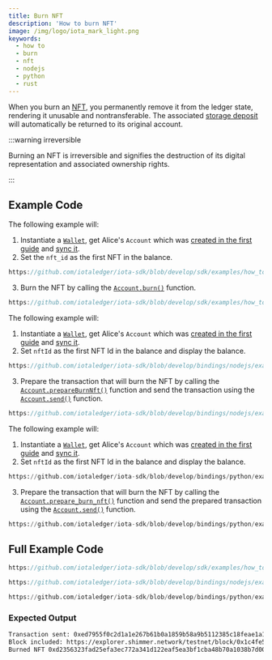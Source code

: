 ```yaml
---
title: Burn NFT
description: 'How to burn NFT'
image: /img/logo/iota_mark_light.png
keywords:
  - how to
  - burn
  - nft
  - nodejs
  - python
  - rust
---
```



When you burn an [NFT](https://wiki.iota.org/shimmer/develop/explanations/what-is-stardust/tokenization/#non-fungible-tokens-nfts),
you permanently remove it from the ledger state, rendering it unusable and nontransferable. The associated [storage deposit](https://wiki.iota.org/shimmer/develop/explanations/what-is-stardust/storage-deposit/) will automatically be returned to its original account.

:::warning irreversible

Burning an NFT is irreversible and signifies the destruction of its digital representation and
associated ownership rights.

:::

## Example Code

<Tabs groupId="language" queryString>
<TabItem value="rust" label="Rust">

The following example will:

1. Instantiate a [`Wallet`](https://docs.rs/iota-sdk/latest/iota_sdk/wallet/core/struct.Wallet.html), get Alice's `Account` which was
   [created in the first guide](../accounts-and-addresses/create-account.mdx) and [sync it](../accounts-and-addresses/check-balance.mdx).
2. Set the `nft_id` as the first NFT in the balance.

```rust reference
https://github.com/iotaledger/iota-sdk/blob/develop/sdk/examples/how_tos/nfts/burn_nft.rs#L33
```

3. Burn the NFT by calling the [`Account.burn()`](https://docs.rs/iota-sdk/latest/iota_sdk/wallet/account/struct.Account.html#method.burn)
   function.

```rust reference
https://github.com/iotaledger/iota-sdk/blob/develop/sdk/examples/how_tos/nfts/burn_nft.rs#L42
```

</TabItem>
<TabItem value="typescript-node" label="Typescript (Node.js)">

The following example will:

1. Instantiate a [`Wallet`](https://docs.rs/iota-sdk/latest/iota_sdk/wallet/core/struct.Wallet.html), get Alice's `Account` which was
   [created in the first guide](../accounts-and-addresses/create-account.mdx) and [sync it](../accounts-and-addresses/check-balance.mdx).
2. Set `nftId` as the first NFT Id in the balance and display the balance.

```typescript reference
https://github.com/iotaledger/iota-sdk/blob/develop/bindings/nodejs/examples/how_tos/nfts/burn_nft.ts#L39
```

3. Prepare the transaction that will burn the NFT by calling the [`Account.prepareBurnNft()`](../../references/nodejs/classes/Account/#prepareburnnft) function and send the transaction using the [`Account.send()`](../../references/nodejs/classes/Account/#send)
   function.

```typescript reference
https://github.com/iotaledger/iota-sdk/blob/develop/bindings/nodejs/examples/how_tos/nfts/burn_nft.ts#L43-L46
```

</TabItem>
<TabItem value="python" label="Python">

The following example will:

1. Instantiate a [`Wallet`](https://docs.rs/iota-sdk/latest/iota_sdk/wallet/core/struct.Wallet.html), get Alice's `Account` which was
   [created in the first guide](../accounts-and-addresses/create-account.mdx) and [sync it](../accounts-and-addresses/check-balance.mdx).
2. Set `nftId` as the first NFT Id in the balance and display the balance.

```python reference
https://github.com/iotaledger/iota-sdk/blob/develop/bindings/python/examples/how_tos/nfts/burn_nft.py#L20
```

3. Prepare the transaction that will burn the NFT by calling the [`Account.prepare_burn_nft()`](../../references/python/iota_sdk/wallet/account/#prepare_burn_nft) function and send the prepared transaction using the [`Account.send()`](../../references/python/iota_sdk/wallet/account/#send)
   function.

```python reference
https://github.com/iotaledger/iota-sdk/blob/develop/bindings/python/examples/how_tos/nfts/burn_nft.py#L23
```

</TabItem>
</Tabs>

## Full Example Code

<Tabs groupId="language" queryString>
<TabItem value="rust" label="Rust">

```rust reference
https://github.com/iotaledger/iota-sdk/blob/develop/sdk/examples/how_tos/nfts/burn_nft.rs
```

</TabItem>
<TabItem value="typescript-node" label="Typescript (Node.js)">

```typescript reference
https://github.com/iotaledger/iota-sdk/blob/develop/bindings/nodejs/examples/how_tos/nfts/burn_nft.ts
```

</TabItem>
<TabItem value="python" label="Python">

```python reference
https://github.com/iotaledger/iota-sdk/blob/develop/bindings/python/examples/how_tos/nfts/burn_nft.py
```

</TabItem>
</Tabs>

### Expected Output

```bash
Transaction sent: 0xed7955f0c2d1a1e267b61b0a1859b58a9b5112385c18feae1a198f3a9992d19e
Block included: https://explorer.shimmer.network/testnet/block/0x1c4fe528677089eeffaa01eefe34eda4a75f7c6f2020d83af61221571979f616
Burned NFT 0xd2356323fad25efa3ec772a341d122eaf5ea3bf1cba48b70a1038b7d00bc385d
```
